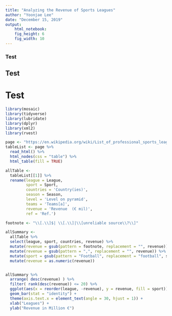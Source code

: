 ```yaml
---
title: "Analyzing the Revenue of Sports Leagues"
author: "Yoonjae Lee"
date: "December 15, 2019"
output: 
    html_notebook:
    fig_height: 6
    fig_width: 10
---
```


### Test

## Test

# Test

```r
library(mosaic)
library(tidyverse)
library(lubridate)
library(dplyr)
library(xml2)
library(rvest)

page <- "https://en.wikipedia.org/wiki/List_of_professional_sports_leagues_by_revenue"
tableList <- page %>%
  read_html() %>%
  html_nodes(css = "table") %>%
  html_table(fill = TRUE)

allTable <- 
  tableList[[1]] %>%
  rename(league = League,
         sport = Sport,
         countries = 'Country(ies)',
         season = Season,
         level = 'Level on pyramid',
         teams = 'Teams[a]',
         revenue = 'Revenue  (€ mil)',
         ref = 'Ref.')

footnote <- "\\[.\\]$| \\[.\\]|\\[unreliable source\\?\\]"

allSummary <-
  allTable %>%
  select(league, sport, countries, revenue) %>%
  mutate(revenue = gsub(pattern = footnote, replacement = "", revenue)) %>%
  mutate(revenue = gsub(pattern = ",", replacement = "", revenue)) %>%
  mutate(sport = gsub(pattern = "Football", replacement = "football", sport)) %>%
  mutate(revenue = as.numeric(revenue))


allSummary %>%
  arrange( desc(revenue) ) %>% 
  filter( rank(desc(revenue)) <= 20) %>% 
  ggplot(aes(x = reorder(league, -revenue), y = revenue, fill = sport)) +
  geom_bar(stat = "identity") +
  theme(axis.text.x = element_text(angle = 30, hjust = 1)) + 
  xlab("Leagues") +
  ylab("Revenue in Million €")

```

